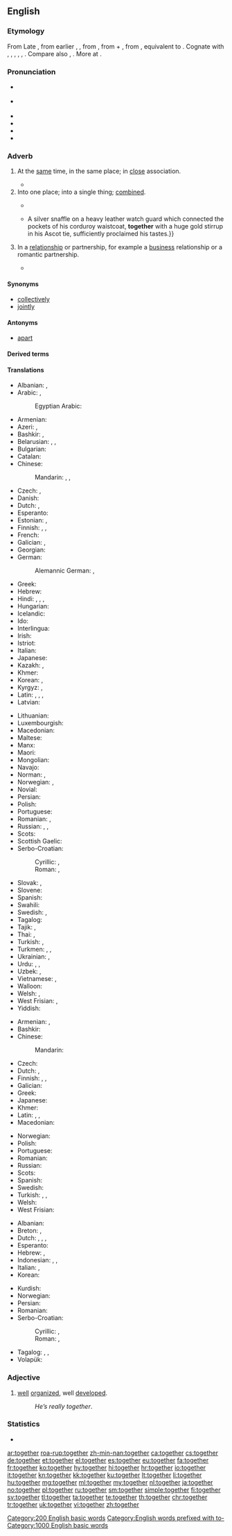 ==English==
{{wikipedia}}

===Etymology===
From Late {{etyl|enm|en}} {{term|together|lang=enm}}, from earlier {{term|togedere|lang=enm}}, {{term|togadere|lang=enm}}, from {{etyl|ang|en}} {{m|ang|tōgædere||together}}, from {{etyl|gem-pro|en}} {{m|gem-pro|*tō||to}} + {{etyl|gem-pro|en}} {{m|gem-pro|*gadar||together}}, from {{etyl|ine-pro|en}} {{m|ine-pro|*gʷhedh-||to keep}}, equivalent to {{prefix|to|gather|lang=en}}. Cognate with {{etyl|sco|-}} {{term|togiddir|lang=sco}}, {{term|thegither||together|lang=sco}}, {{etyl|ofs|-}} {{term|togadera||together|lang=ofs}}, {{etyl|dum|-}} {{term|tegadere|lang=dum}}, {{term|tegader||together|lang=dum}}, {{etyl|gmh|-}} {{term|gater||together|lang=gmh}}. Compare also {{etyl|ang|-}} {{term|ætgædere||together|lang=ang}}, {{etyl|ang|-}} {{m|ang|ġeador||together}}. More at {{l|en|gather}}.

===Pronunciation===
* {{a|UK}} {{IPA|/tʊˈɡɛð.ə(ɹ)/|/təˈɡɛð.ə(ɹ)/|lang=en}}
* {{a|US}} {{IPA|/tʊˈɡɛðɚ/|/təˈɡɛðɚ/|lang=en}}
* {{audio|en-us-together.ogg|Audio (US)|lang=en}}
* {{audio|En-uk-together.ogg|Audio (UK)|lang=en}}
* {{rhymes|ɛðə(r)|lang=en}}
* {{hyphenation|to|geth|er|lang=en}}

===Adverb===
{{en-adv|-}}

# At the [[same]] time, in the same place; in [[close]] association.
#: {{usex|We went to school '''together'''.|lang=en}}
#* {{quote-book|year=1918|author={{w|W. B. Maxwell}}|chapter=7
|title=[http://openlibrary.org/works/OL1097634W The Mirror and the Lamp]
|passage=“[…] This is Mr. Churchill, who, as you are aware, is good enough to come to us for his diaconate, and, as we hope, for much longer; and being a gentleman of independent means, he declines to take any payment.” Saying this Walden rubbed his hands '''together''' and smiled contentedly.}}
# Into one place; into a single thing; [[combined]].
#: {{usex|He put all the parts '''together'''.|lang=en}}
#* {{quote-book|year=a1420|year_published=1894|author=The British Museum Additional MS, 12,056
|by={{w|Lanfranc of Milan}}
|title=Lanfranc's "Science of cirurgie."|url=http://books.google.com/books?id=6XktAAAAYAAJ&pg=PA63
|chapter=Wounds complicated by the Dislocation of a Bone
|isbn=1163911380|publisher=K. Paul, Trench, Trübner & Co|location=London
|editor=Robert von Fleischhacker|page=63
|passage=Ne take noon hede to brynge '''togidere''' þe parties of þe boon þat is to-broken or dislocate, til viij. daies ben goon in þe wyntir, & v. in þe somer; for þanne it schal make quytture, and be sikir from swellynge; & þanne brynge '''togidere''' þe brynkis eiþer þe disiuncture after þe techynge þat schal be seid in þe chapitle of algebra.}}
#* {{quote-book|year=1898|author={{w|Winston Churchill (novelist)|Winston Churchill}}
|title={{w|The Celebrity}}|chapter=2
|passage=Sunning himself on the board steps, I saw for the first time Mr. Farquhar Fenelon Cooke.{{...}}A silver snaffle on a heavy leather watch guard which connected the pockets of his corduroy waistcoat, '''together''' with a huge gold stirrup in his Ascot tie, sufficiently proclaimed his tastes.}}
# In a [[relationship]] or partnership, for example a [[business]] relationship or a romantic partnership.
#: {{usex|Bob and Andy went into business '''together'''.&emsp; Jenny and Mark have been '''together''' since they went on holiday to Mexico.|lang=en}}
#* {{quote-book|year=1913|author={{w|Joseph C. Lincoln}}
|title=[http://openlibrary.org/works/OL5535161W Mr. Pratt's Patients]|chapter=1
|passage=A chap named Eleazir Kendrick and I had chummed in '''together''' the summer afore and built a fish-weir and shanty at Setuckit Point, down Orham way. For a spell we done pretty well.}}

====Synonyms====
* [[collectively]]
* [[jointly]]

====Antonyms====
* [[apart]]

====Derived terms====
{{der3|add together|all together|altogether|band together|belong together|birds of a feather flock together|clap together|close together|come together|draw together|fudge together|[[get together]]/[[get-together]]|[[go together]]/[[go-together]]|huddle together|knock together|[[live together]]/[[live-together]]|lump together|put together|scrape together|sleep together|stay together|stiched-together|stick together|tack together|throw together|together with|togetherdom|togetherful|togetherhood|togetherish|togetherless|togetherlike|togetherly|togetherness|togethership|togethersome|togetherwise|untogether|lang=en}}

====Translations====
{{trans-top|at the same time, in the same place}}
* Albanian: {{t|sq|së bashku}}, {{t+|sq|bashkë}}
* Arabic: {{t|ar|مَعًا}}, {{t|ar|سَوِيًّا}}
*: Egyptian Arabic: {{t|arz|سوا|tr=sawa|sc=Arab}}
* Armenian: {{t|hy|միասին}}
* Azeri: {{t+|az|birlikdə}}, {{t+|az|bərabər}}
* Bashkir: {{t|ba|бергә|sc=Cyrl}}, {{t|ba|күмәктәп|sc=Cyrl}}
* Belarusian: {{t|be|ра́зам}}, {{t|be|суме́сна|sc=Cyrl}}, {{t|be|супо́льна|sc=Cyrl}}
* Bulgarian: {{t+|bg|за́едно}}
* Catalan: {{t|ca|junt}}
* Chinese:
*: Mandarin: {{t+|cmn|一起|tr=yìqǐ|sc=Hani}}, {{t+|cmn|共同|tr=gòngtóng|sc=Hani}}, {{t+|cmn|一同|tr=yītóng|sc=Hani}}
* Czech: {{t+|cs|společně}}, {{t+|cs|spolu}}
* Danish: {{t+|da|sammen}}
* Dutch: {{t+|nl|samen}}, {{t+|nl|tezamen}}
* Esperanto: {{t|eo|kune}}
* Estonian: {{t+|et|kokku}}, {{t+|et|koos}}
* Finnish: {{t+|fi|yhdessä}}, {{t|fi|koossa}}, {{t|fi|koolla}}
* French: {{t+|fr|ensemble}}
* Galician: {{t+|gl|xunto}}, {{t|gl|á vez}}
* Georgian: {{t|ka|ერთობლივად|sc=Geor}}
* German: {{t+|de|zusammen}}
*: Alemannic German: {{t|gsw|zäme}}, {{t|gsw|mitenand}}
* Greek: {{t+|el|μαζί}}
* Hebrew: {{t|he|יחד|tr=yachad}}
* Hindi: {{t|hi|एक साथ|tr=ēk sāth}}, {{t|hi|के साथ|tr=ke sāth}}, {{t|hi|साथ|tr=sāth}}, {{t|hi|साथ साथ|tr=sāth sāth|sc=Deva}}
* Hungarian: {{t+|hu|együtt}}
* Icelandic: {{t+|is|saman}}
* Ido: {{t+|io|kune}}
* Interlingua: {{t|ia|insimul}}
* Irish: {{t|ga|le chéile}}
* Istriot: {{t|ist|insembro}}
* Italian: {{t+|it|insieme}}
* Japanese: {{t|ja|一緒に|tr=issho ni}}
* Kazakh: {{t|kk|бірге|sc=Cyrl}}, {{t|kk|бірлесіп|sc=Cyrl}}
* Khmer: {{t|km|ជាមួយគ្នា|tr=cie muə yɔɔ knie|sc=Khmr}}
* Korean: {{t+|ko|함께|sc=Hang}}, {{t+|ko|같이|sc=Hang}}
* Kyrgyz: {{t+|ky|бирге|sc=Cyrl}}, {{t|ky|кошо|sc=Cyrl}}
* Latin: {{t+|la|ūnā}}, {{t|la|insimul}}, {{t|la|idipsum}}, {{t|la|inter se}}
* Latvian: {{t|lv|kopā}}
{{trans-mid}}
* Lithuanian: {{t|lt|kartu}}
* Luxembourgish: {{t|lb|zesummen}}
* Macedonian: {{t|mk|за́едно}}
* Maltese: {{t|mt|flimkien}}
* Manx: {{t|gv|ry cheilley}}
* Maori: {{t|mi|ngātahi}}
* Mongolian: {{t+|mn|хамт|sc=Cyrl}}
* Navajo: {{t|nv|tʼáá łaʼ}}
* Norman: {{t|nrf|ensemblle}} {{qualifier|Guernsey}}, {{t|nrf|ensembl'ye}} {{qualifier|Jersey}}
* Norwegian: {{t+|no|sammen}}, {{t|no|i lag}}
* Novial: {{t|nov|kunu}}
* Persian: {{t|fa|با هم|tr=bâ ham}}
* Polish: {{t+|pl|razem}}
* Portuguese: {{t+|pt|junto}}
* Romanian: {{t+|ro|împreună}}, {{t+|ro|laolaltă}}
* Russian: {{t+|ru|вме́сте}}, {{t+|ru|сообща́}}, {{t+|ru|совме́стно}}
* Scots: {{t|sco|thegither}}
* Scottish Gaelic: {{t|gd|cuideachd}}
* Serbo-Croatian:
*: Cyrillic: {{t|sh|за̏једно|sc=Cyrl}}, {{t|sh|скупа|sc=Cyrl}}
*: Roman: {{t+|sh|zȁjedno}}, {{t+|sh|skupa}}
* Slovak: {{t|sk|spoločne}}, {{t|sk|spolu}}
* Slovene: {{t+|sl|skúpaj}}
* Spanish: {{t+|es|junto}}
* Swahili: {{t+|sw|pamoja}}
* Swedish: {{t+|sv|tillsammans}}, {{t+|sv|ihop}}
* Tagalog: {{t+|tl|sama-sama}}
* Tajik: {{t|tg|бо ҳам|sc=Cyrl}}, {{t+|tg|ҳамроҳ|sc=Cyrl}}
* Thai: {{t+|th|พร้อม|tr=próm}}, {{t|th|ด้วยกัน|tr=dûay-gan}}
* Turkish: {{t+|tr|birlikte}}, {{t+|tr|beraber}}
* Turkmen: {{t+|tk|bile}}, {{t|tk|bilelikde}}, {{t+|tk|birlikde}}
* Ukrainian: {{t+|uk|ра́зом}}, {{t+|uk|спі́льно|sc=Cyrl}}
* Urdu: {{t|ur|ایک ساتھ|tr=ek sāth|sc=ur-Arab}}, {{t|ur|ساتھ|tr=sāth|sc=ur-Arab}}, {{t|ur|ساتھ ساتھ|tr=sāth sāth|sc=ur-Arab}}
* Uzbek: {{t+|uz|birga}}, {{t+|uz|birgalikda}}
* Vietnamese: {{t|vi|cùng nhau}}, {{t+|vi|với nhau}}
* Walloon: {{t+|wa|eshonne}}
* Welsh: {{t|cy|efo'i gilydd}}, {{t|cy|gyda'i gilydd}}
* West Frisian: {{t|fy|mei-inoar}}, {{t|fy|meiïnoar}}
* Yiddish: {{t|yi|צוזאַמען|sc=Hebr}}
{{trans-bottom}}

{{trans-top|into one place}}
* Armenian: {{t|hy|միասին}}, {{t|hy|իրար հետ}}
* Bashkir: {{t|ba|бергә|sc=Cyrl}}
* Chinese:
*: Mandarin: {{t+|cmn|一起|tr=yìqǐ|sc=Hani}}
* Czech: {{t|cs|dohromady}}
* Dutch: {{t+|nl|bijeen}}, {{t|nl|bij elkaar}}
* Finnish: {{t+|fi|yhteen}}, {{t|fi|kokoon}}, {{t|fi|koolle}}
* Galician: {{t+|gl|xunto}}
* Greek: {{t+|el|μαζί}}
* Japanese: {{t|ja|一緒に|tr=issho ni}}
* Khmer: {{t|km|រួមគ្នា|tr=ruəm knie|sc=Khmr}}
* Latin: {{t|la|insimul}}, {{t|la|idipsum}}, {{t|la|inter se}}
* Macedonian: {{t|mk|за́едно}}
{{trans-mid}}
* Norwegian: {{t|no|samlet}}
* Polish: {{t+|pl|razem}}
* Portuguese: {{t+|pt|junto}}
* Romanian: {{t+|ro|laolaltă}}
* Russian: {{t+|ru|вме́сте}}
* Scots: {{t|sco|thegither}}
* Spanish: {{t+|es|junto}}
* Swedish: {{t+|sv|tillsammans}}
* Turkish: {{t|tr|bir araya}}, {{t+|tr|bir arada}}, {{t+|tr|birlikte}}
* Welsh: {{t|cy|at ei gilydd}}
* West Frisian: {{t|fy|gear}}
{{trans-bottom}}

{{checktrans-top}}
* Albanian: {{t-check|sq|bashkë}}
* Breton: {{t-check|br|a-gevret}}, {{t-check|br|asambles}}
* Dutch: {{t-check|nl|samen}}, {{t-check|nl|tezamen}}, {{t-check|nl|bijeen}}, {{qualifier|2}} {{t-check|nl|ineen}}
* Esperanto: {{t-check|eo|kune}}
* Hebrew: {{t-check|he|יחד|tr=yakhad|sc=Hebr}}, {{t-check|he|ביחד|tr=be-yakhad|sc=Hebr}}
* Indonesian: {{t-check|id|sama|alt=bersama}}, {{t-check|id|sama|alt=bersama-sama}}, {{t-check|id|bareng}}
* Italian: {{t-check|it|insieme}}, {{t-check|it|assieme}}
* Korean: {{t-check|ko|같이|tr=gachi|sc=Kore}}
{{trans-mid}}
* Kurdish: {{t-check|ku|پێکه‌وه‌}}
* Norwegian: {{t-check|no|sammen}}
* Persian: {{t-check|fa|با هم|tr=bā ham}}
* Romanian: {{t-check|ro|împreună}}
* Serbo-Croatian:
*: Cyrillic: {{t-check|sh|заједно|sc=Cyrl}}, {{t-check|sh|скупа|sc=Cyrl}}
*: Roman: {{t-check|sh|zajedno}}, {{t-check|sh|skupa}}
* Tagalog: {{t-check|tl|magkasama}}, {{t-check|tl|katuwang}}, {{t-check|tl|kalakip}}
* Volapük: {{t-check|vo|kobo}}
{{trans-bottom}}

===Adjective===
{{en-adj}}

# {{context|colloquial|lang=en}} [[well]] [[organize]]d, well [[develop]]ed.
#: ''He’s really together''.

===Statistics===
* {{rank|above|received|read|300|together|already|son|death}}

[[Category:200 English basic words]]
[[Category:English words prefixed with to-]]

[[Category:1000 English basic words]]

[[ar:together]]
[[roa-rup:together]]
[[zh-min-nan:together]]
[[ca:together]]
[[cs:together]]
[[de:together]]
[[et:together]]
[[el:together]]
[[es:together]]
[[eu:together]]
[[fa:together]]
[[fr:together]]
[[ko:together]]
[[hy:together]]
[[hi:together]]
[[hr:together]]
[[io:together]]
[[it:together]]
[[kn:together]]
[[kk:together]]
[[ku:together]]
[[lt:together]]
[[li:together]]
[[hu:together]]
[[mg:together]]
[[ml:together]]
[[my:together]]
[[nl:together]]
[[ja:together]]
[[no:together]]
[[pl:together]]
[[ru:together]]
[[sm:together]]
[[simple:together]]
[[fi:together]]
[[sv:together]]
[[tl:together]]
[[ta:together]]
[[te:together]]
[[th:together]]
[[chr:together]]
[[tr:together]]
[[uk:together]]
[[vi:together]]
[[zh:together]]